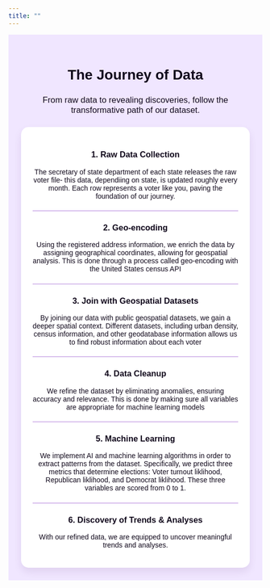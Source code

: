 ```yaml
---
title: ""
---
```


```{=html}

<div style="font-family: Arial, sans-serif; background-color: #f0e6ff; padding: 5%; text-align: center; transition: all 0.3s ease;">

    <h1 style="color: #11091c; margin-bottom: 1.5rem;">The Journey of Data</h1>
    <p style="font-size: 1.2em; margin-bottom: 5%; color: #11091c;">From raw data to revealing discoveries, follow the transformative path of our dataset.</p>

    <div style="background-color: white; border-radius: 15px; padding: 5%; box-shadow: 0 8px 15px rgba(90, 42, 109, 0.1); transition: all 0.3s ease;">

        <div style="margin-bottom: 5%;">
            <h3 style="color: #11091c;">1. Raw Data Collection</h3>
            <p style="color: #11091c;">The secretary of state department of each state releases the raw voter file- this data, dependiing on state, is updated roughly every month. Each row represents a voter like you, paving the foundation of our journey. </p>
        </div>

        <hr style="border: none; height: 2px; background-color: #d6bbec; margin: 5% 0;">

        <div style="margin-bottom: 5%;">
            <h3 style="color: #11091c;">2. Geo-encoding</h3>
            <p style="color: #11091c;">Using the registered address information, we enrich the data by assigning geographical coordinates, allowing for geospatial analysis. This is done through a process called geo-encoding with the United States census API</p>
        </div>

        <hr style="border: none; height: 2px; background-color: #d6bbec; margin: 5% 0;">

        <div style="margin-bottom: 5%;">
            <h3 style="color: #11091c;">3. Join with Geospatial Datasets</h3>
            <p style="color: #11091c;">By joining our data with public geospatial datasets, we gain a deeper spatial context. Different datasets, including urban density, census information, and other geodatabase information allows us to find robust information about each voter</p>
        </div>

        <hr style="border: none; height: 2px; background-color: #d6bbec; margin: 5% 0;">

        <div style="margin-bottom: 5%;">
            <h3 style="color: #11091c;">4. Data Cleanup</h3>
            <p style="color: #11091c;">We refine the dataset by eliminating anomalies, ensuring accuracy and relevance. This is done by making sure all variables are appropriate for machine learning models</p>
        </div>

        <hr style="border: none; height: 2px; background-color: #d6bbec; margin: 5% 0;">

        <div style="margin-bottom: 5%;">
            <h3 style="color: #11091c;">5. Machine Learning</h3>
            <p style="color: #11091c;">We implement AI and machine learning algorithms in order to extract patterns from the dataset. Specifically, we predict three metrics that determine elections: Voter turnout liklihood, Republican liklihood, and Democrat liklihood. These three variables are scored from 0 to 1.</p>
        </div>

        <hr style="border: none; height: 2px; background-color: #d6bbec; margin: 5% 0;">

        <div>
            <h3 style="color: #11091c;">6. Discovery of Trends & Analyses</h3>
            <p style="color: #11091c;">With our refined data, we are equipped to uncover meaningful trends and analyses. </p>
        </div>

    </div>

</div>
```